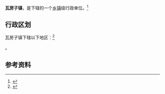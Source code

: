 {{中国乡级行政区|21/13/21/107/000}}

'''瓦房子镇'''，是{{PRC admin/fullname|21/13/21/107/000|3}}下辖的一个[[乡镇|乡镇]]级行政单位。<ref>{{PRC admin/ref sgc|{{PRC admin/parent|21/13/21/107/000}}}}</ref>

== 行政区划 ==

瓦房子镇下辖以下地区：<ref>{{PRC admin/ref sgc|21/13/21/107/000}}</ref>

{{PRC admin/children|21/13/21/107/000}}。

== 参考资料 ==

{{reflist}}

{{PRC admin/navcat|21/13/21/107/000}}
{{辽宁行政区划小作品}}